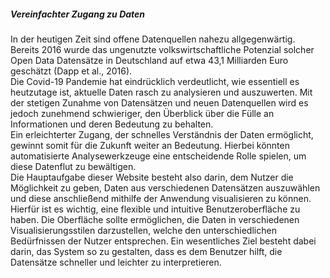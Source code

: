 ##### Vereinfachter Zugang zu Daten

In der heutigen Zeit sind offene Datenquellen nahezu allgegenwärtig. Bereits 2016 wurde das ungenutzte volkswirtschaftliche Potenzial
solcher Open Data Datensätze in Deutschland auf etwa 43,1 Milliarden Euro geschätzt (Dapp et al., 2016).
<br/>
Die Covid-19 Pandemie hat eindrücklich verdeutlicht, wie essentiell es heutzutage ist, aktuelle Daten rasch zu analysieren
und auszuwerten. Mit der stetigen Zunahme von Datensätzen und neuen Datenquellen wird es jedoch zunehmend schwieriger, den
Überblick über die Fülle an Informationen und deren Bedeutung zu behalten.
<br/>
Ein erleichterter Zugang, der schnelles Verständnis der Daten ermöglicht, gewinnt somit für die Zukunft weiter an Bedeutung.
Hierbei könnten automatisierte Analysewerkzeuge eine entscheidende Rolle spielen, um diese Datenflut zu bewältigen.
<br/>
Die Hauptaufgabe dieser Website besteht also darin, dem Nutzer die Möglichkeit zu geben, Daten aus verschiedenen
Datensätzen auszuwählen und diese anschließend mithilfe der Anwendung visualisieren zu können.
Hierfür ist es wichtig, eine flexible und intuitive Benutzeroberfläche zu haben. Die Oberfläche
sollte ermöglichen, die Daten in verschiedenen Visualisierungsstilen darzustellen, welche den
unterschiedlichen Bedürfnissen der Nutzer entsprechen. Ein wesentliches Ziel besteht dabei darin,
das System so zu gestalten, dass es dem Benutzer hilft, die Datensätze schneller und leichter zu interpretieren.